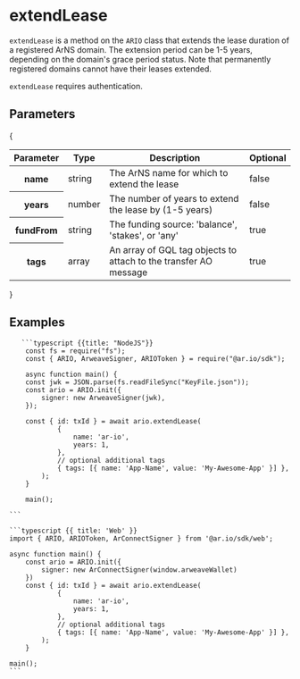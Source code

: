 
<HeroPattern />

# extendLease

`extendLease` is a method on the `ARIO` class that extends the lease duration of a registered ArNS domain. The extension period can be 1-5 years, depending on the domain's grace period status. Note that permanently registered domains cannot have their leases extended.

`extendLease` requires authentication.

## Parameters

{

<div style={{ textAlign: 'center' }}>
  <table className="inline-table">
    <thead>
      <tr>
        <th>Parameter</th>
        <th>Type</th>
        <th>Description</th>
        <th>Optional</th>
      </tr>
    </thead>
    <tbody>
      <tr>
        <th>name</th>
        <td>string</td>
        <td>The ArNS name for which to extend the lease</td>
        <td>false</td>
      </tr>
      <tr>
        <th>years</th>
        <td>number</td>
        <td>The number of years to extend the lease by (1-5 years)</td>
        <td>false</td>
      </tr>
      <tr>
        <th>fundFrom</th>
        <td>string</td>
        <td>The funding source: 'balance', 'stakes', or 'any'</td>
        <td>true</td>
      </tr>
      <tr>
        <th>tags</th>
        <td>array</td>
        <td>
          An array of GQL tag objects to attach to the transfer AO message
        </td>
        <td>true</td>
      </tr>
    </tbody>
  </table>
</div>
}

## Examples

<CodeGroup title="extendLease">

       ```typescript {{title: "NodeJS"}}
        const fs = require("fs");
        const { ARIO, ArweaveSigner, ARIOToken } = require("@ar.io/sdk");

        async function main() {
        const jwk = JSON.parse(fs.readFileSync("KeyFile.json"));
        const ario = ARIO.init({
            signer: new ArweaveSigner(jwk),
        });

        const { id: txId } = await ario.extendLease(
                {
                    name: 'ar-io',
                    years: 1,
                },
                // optional additional tags
                { tags: [{ name: 'App-Name', value: 'My-Awesome-App' }] },
            );
        }

        main();

    ```

    ```typescript {{ title: 'Web' }}
    import { ARIO, ARIOToken, ArConnectSigner } from '@ar.io/sdk/web';

    async function main() {
        const ario = ARIO.init({
            signer: new ArConnectSigner(window.arweaveWallet)
        })
        const { id: txId } = await ario.extendLease(
                {
                    name: 'ar-io',
                    years: 1,
                },
                // optional additional tags
                { tags: [{ name: 'App-Name', value: 'My-Awesome-App' }] },
            );
        }

    main();
    ```

</CodeGroup>

